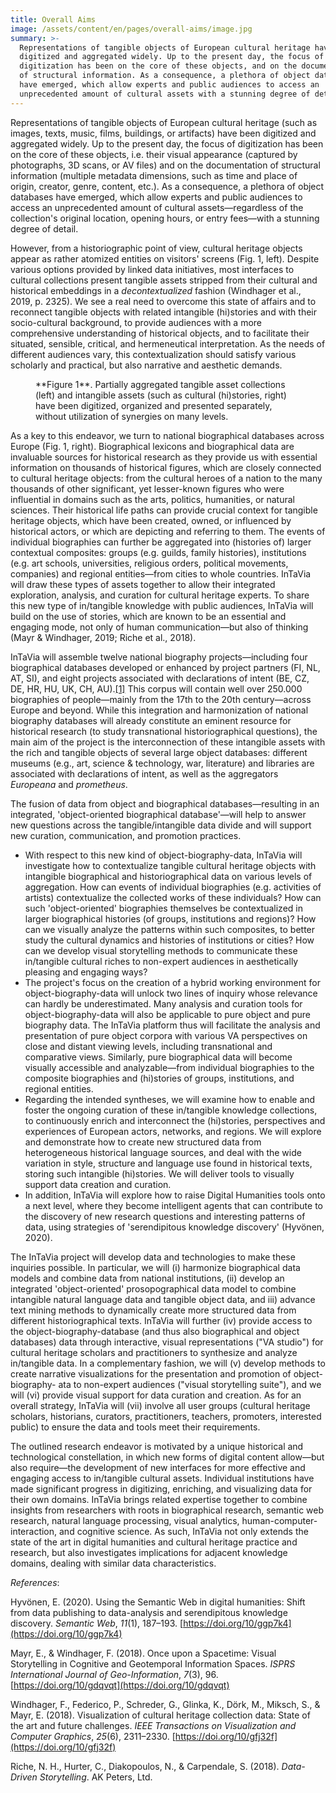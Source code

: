 ```yaml
---
title: Overall Aims
image: /assets/content/en/pages/overall-aims/image.jpg
summary: >-
  Representations of tangible objects of European cultural heritage have been
  digitized and aggregated widely. Up to the present day, the focus of
  digitization has been on the core of these objects, and on the documentation
  of structural information. As a consequence, a plethora of object databases
  have emerged, which allow experts and public audiences to access an
  unprecedented amount of cultural assets with a stunning degree of detail.
---
```

Representations of tangible objects of European cultural heritage (such as images, texts, music, films, buildings, or artifacts) have been digitized and aggregated widely. Up to the present day, the focus of digitization has been on the core of these objects, i.e. their visual appearance (captured by photographs, 3D scans, or AV files) and on the documentation of structural information (multiple metadata dimensions, such as time and place of origin, creator, genre, content, etc.). As a consequence, a plethora of object databases have emerged, which allow experts and public audiences to access an unprecedented amount of cultural assets—regardless of the collection's original location, opening hours, or entry fees—with a stunning degree of detail.

However, from a historiographic point of view, cultural heritage objects appear as rather atomized entities on visitors' screens (Fig. 1, left)*.* Despite various options provided by linked data initiatives, most interfaces to cultural collections present tangible assets stripped from their cultural and historical embeddings in a *decontextualized* fashion (Windhager et al., 2019, p. 2325). We see a real need to overcome this state of affairs and to reconnect tangible objects with related intangible (hi)stories and with their socio-cultural background, to provide audiences with a more comprehensive understanding of historical objects, and to facilitate their situated, sensible, critical, and hermeneutical interpretation. As the needs of different audiences vary, this contextualization should satisfy various scholarly and practical, but also narrative and aesthetic demands.

<Figure src="/assets/content/en/pages/overall-aims/fig-01-intavia-01.png" alignment="stretch">
  **Figure 1**. Partially aggregated tangible asset collections (left) and intangible assets (such as cultural (hi)stories, right) have been digitized, organized and presented separately, without utilization of synergies on many levels.
</Figure>

As a key to this endeavor, we turn to national biographical databases across Europe (Fig. 1, right). Biographical lexicons and biographical data are invaluable sources for historical research as they provide us with essential information on thousands of historical figures, which are closely connected to cultural heritage objects: from the cultural heroes of a nation to the many thousands of other significant, yet lesser-known figures who were influential in domains such as the arts, politics, humanities, or natural sciences. Their historical life paths can provide crucial context for tangible heritage objects, which have been created, owned, or influenced by historical actors, or which are depicting and referring to them. The events of individual biographies can further be aggregated into (histories of) larger contextual composites: groups (e.g. guilds, family histories), institutions (e.g. art schools, universities, religious orders, political movements, companies) and regional entities—from cities to whole countries. InTaVia will draw these types of assets together to allow their integrated exploration, analysis, and curation for cultural heritage experts. To share this new type of in/tangible knowledge with public audiences, InTaVia will build on the use of stories, which are known to be an essential and engaging mode, not only of human communication—but also of thinking (Mayr & Windhager, 2019; Riche et al., 2018).

InTaVia will assemble twelve national biography projects—including four biographical databases developed or enhanced by project partners (FI, NL, AT, SI), and eight projects associated with declarations of intent (BE, CZ, DE, HR, HU, UK, CH, AU).[\[1\]](https://euc-word-edit.officeapps.live.com/we/wordeditorframe.aspx?ui=en-gb\&rs=en-gb\&wopisrc=https%3A%2F%2Fdonauuni.sharepoint.com%2Fsites%2FInTaVia%2F_vti_bin%2Fwopi.ashx%2Ffiles%2Fcc79459f86274deab22d6b2dd9adc19a\&wdenableroaming=1\&mscc=1\&hid=ab3a775d-b2da-5202-6934-961025922e55-7230\&uiembed=1\&uih=teams\&hhdr=1\&dchat=1\&sc=%7B%22pmo%22%3A%22https%3A%2F%2Fteams.microsoft.com%22%2C%22pmshare%22%3Atrue%2C%22surl%22%3A%22%22%2C%22curl%22%3A%22%22%2C%22vurl%22%3A%22%22%2C%22eurl%22%3A%22https%3A%2F%2Fteams.microsoft.com%2Ffiles%2Fapps%2Fcom.microsoft.teams.files%2Ffiles%2F2016104213%2Fopen%3Fagent%3Dpostmessage%26objectUrl%3Dhttps%253A%252F%252Fdonauuni.sharepoint.com%252Fsites%252FInTaVia%252FFreigegebene%2520Dokumente%252FWP%25208%252Fwebsite%252Fwebsite_texts.docx%26fileId%3Dcc79459f-8627-4dea-b22d-6b2dd9adc19a%26fileType%3Ddocx%26ctx%3Dfiles%26scenarioId%3D7230%26locale%3Den-gb%26theme%3Ddefault%26version%3D20201007007%26setting%3Dring.id%3Ageneral%26setting%3DcreatedTime%3A1608215429155%22%7D\&wdorigin=TEAMS-ELECTRON.teams.files\&wdhostclicktime=1608215429103\&jsapi=1\&jsapiver=v1\&newsession=1\&corrid=1fc14099-aa4d-4d7f-8f4e-71d1afbdc76a\&usid=1fc14099-aa4d-4d7f-8f4e-71d1afbdc76a\&sftc=1\&sams=1\&accloop=1\&sdr=6\&scnd=1\&hbcv=1\&htv=1\&hodflp=1\&instantedit=1\&wopicomplete=1\&wdredirectionreason=Unified_SingleFlush\&rct=Medium\&ctp=LeastProtected#_ftn1) This corpus will contain well over 250.000 biographies of people—mainly from the 17th to the 20th century—across Europe and beyond. While this integration and harmonization of national biography databases will already constitute an eminent resource for historical research (to study transnational historiographical questions), the main aim of the project is the interconnection of these intangible assets with the rich and tangible objects of several large object databases: different museums (e.g., art, science & technology, war, literature) and libraries are associated with declarations of intent, as well as the aggregators *Europeana* and *prometheus*.

The fusion of data from object and biographical databases—resulting in an integrated, 'object-oriented biographical database'—will help to answer new questions across the tangible/intangible data divide and will support new curation, communication, and promotion practices.

* With respect to this new kind of object-biography-data, InTaVia will investigate how to contextualize tangible cultural heritage objects with intangible biographical and historiographical data on various levels of aggregation. How can events of individual biographies (e.g. activities of artists) contextualize the collected works of these individuals? How can such 'object-oriented' biographies themselves be contextualized in larger biographical histories (of groups, institutions and regions)? How can we visually analyze the patterns within such composites, to better study the cultural dynamics and histories of institutions or cities? How can we develop visual storytelling methods to communicate these in/tangible cultural riches to non-expert audiences in aesthetically pleasing and engaging ways?
* The project's focus on the creation of a hybrid working environment for object-biography-data will unlock two lines of inquiry whose relevance can hardly be underestimated. Many analysis and curation tools for object-biography-data will also be applicable to pure object and pure biography data. The InTaVia platform thus will facilitate the analysis and presentation of pure object corpora with various VA perspectives on close and distant viewing levels, including transnational and comparative views. Similarly, pure biographical data will become visually accessible and analyzable—from individual biographies to the composite biographies and (hi)stories of groups, institutions, and regional entities.
* Regarding the intended syntheses, we will examine how to enable and foster the ongoing curation of these in/tangible knowledge collections, to continuously enrich and interconnect the (hi)stories, perspectives and experiences of European actors, networks, and regions. We will explore and demonstrate how to create new structured data from heterogeneous historical language sources, and deal with the wide variation in style, structure and language use found in historical texts, storing such intangible (hi)stories. We will deliver tools to visually support data creation and curation.
* In addition, InTaVia will explore how to raise Digital Humanities tools onto a next level, where they become intelligent agents that can contribute to the discovery of new research questions and interesting patterns of data, using strategies of 'serendipitous knowledge discovery' (Hyvönen, 2020).

The InTaVia project will develop data and technologies to make these inquiries possible. In particular, we will (i) harmonize biographical data models and combine data from national institutions, (ii) develop an integrated 'object-oriented' prosopographical data model to combine intangible natural language data and tangible object data, and iii) advance text mining methods to dynamically create more structured data from different historiographical texts. InTaVia will further (iv) provide access to the object-biography-database (and thus also biographical and object databases) data through interactive, visual representations ("VA studio") for cultural heritage scholars and practitioners to synthesize and analyze in/tangible data. In a complementary fashion, we will (v) develop methods to create narrative visualizations for the presentation and promotion of object-biography- ata to non-expert audiences ("visual storytelling suite"), and we will (vi) provide visual support for data curation and creation. As for an overall strategy, InTaVia will (vii) involve all user groups (cultural heritage scholars, historians, curators, practitioners, teachers, promoters, interested public) to ensure the data and tools meet their requirements.

The outlined research endeavor is motivated by a unique historical and technological constellation, in which new forms of digital content allow—but also require—the development of new interfaces for more effective and engaging access to in/tangible cultural assets. Individual institutions have made significant progress in digitizing, enriching, and visualizing data for their own domains. InTaVia brings related expertise together to combine insights from researchers with roots in biographical research, semantic web research, natural language processing, visual analytics, human-computer-interaction, and cognitive science. As such, InTaVia not only extends the state of the art in digital humanities and cultural heritage practice and research, but also investigates implications for adjacent knowledge domains, dealing with similar data characteristics.

*References*:

Hyvönen, E. (2020). Using the Semantic Web in digital humanities: Shift from data publishing to data-analysis and serendipitous knowledge discovery. *Semantic Web*, *11*(1), 187–193. [https://doi.org/10/ggp7k4](https://doi.org/10/ggp7k4)

Mayr, E., & Windhager, F. (2018). Once upon a Spacetime: Visual Storytelling in Cognitive and Geotemporal Information Spaces. *ISPRS International Journal of Geo-Information*, *7*(3), 96. [https://doi.org/10/gdqvqt](https://doi.org/10/gdqvqt)

Windhager, F., Federico, P., Schreder, G., Glinka, K., Dörk, M., Miksch, S., & Mayr, E. (2018). Visualization of cultural heritage collection data: State of the art and future challenges. *IEEE Transactions on Visualization and Computer Graphics*, *25*(6), 2311–2330. [https://doi.org/10/gfj32f](https://doi.org/10/gfj32f)

Riche, N. H., Hurter, C., Diakopoulos, N., & Carpendale, S. (2018). *Data-Driven Storytelling*. AK Peters, Ltd.

